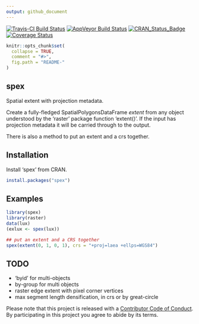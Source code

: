```yaml
---
output: github_document
---
```


<!-- README.md is generated from README.Rmd. Please edit that file -->

[![Travis-CI Build Status](https://travis-ci.org/mdsumner/spex.svg?branch=master)](https://travis-ci.org/mdsumner/spex)
[![AppVeyor Build Status](https://ci.appveyor.com/api/projects/status/github/mdsumner/spex?branch=master&svg=true)](https://ci.appveyor.com/project/mdsumner/spex)
[![CRAN_Status_Badge](http://www.r-pkg.org/badges/version/spex)](https://cran.r-project.org/package=spex)
[![Coverage Status](https://img.shields.io/codecov/c/github/mdsumner/spex/master.svg)](https://codecov.io/github/mdsumner/spex?branch=master)

```r
knitr::opts_chunk$set(
  collapse = TRUE,
  comment = "#>",
  fig.path = "README-"
)
```

## spex

Spatial extent with projection metadata. 

Create a fully-fledged SpatialPolygonsDataFrame *extent* from any object understood
by the 'raster' package function 'extent()'. If the input has projection metadata it
will be carried through to the output. 

There is also a method to put an extent and a crs together. 

## Installation

Install 'spex' from CRAN. 

```r
install.packages("spex")
```

## Examples

```r
library(spex)
library(raster)
data(lux)
(exlux <- spex(lux))

## put an extent and a CRS together
spex(extent(0, 1, 0, 1), crs = "+proj=laea +ellps=WGS84")
```

## TODO

* 'byid' for multi-objects
* by-group for multi objects
* raster edge extent with pixel corner vertices
* max segment length densification, in crs or by great-circle

Please note that this project is released with a [Contributor Code of Conduct](CONDUCT.md). By participating in this project you agree to abide by its terms.
